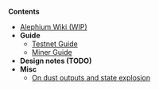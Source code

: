'''Contents'''
* [[Home | Alephium Wiki (WIP)]]
* '''Guide'''
** [[Testnet-Guide | Testnet Guide]]
** [[Miner-Guide | Miner Guide]]
* '''Design notes (TODO)'''
* '''Misc'''
** [[On-dust-outputs-and-state-explosion | On dust outputs and state explosion]]
